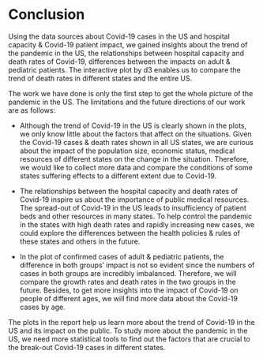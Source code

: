 # Conclusion

Using the data sources about Covid-19 cases in the US and hospital capacity & Covid-19 patient impact, we gained insights about the trend of the pandemic in the US, the relationships between hospital capacity and death rates of Covid-19, differences between the impacts on adult & pediatric patients. The interactive plot by d3 enables us to compare the trend of death rates in different states and the entire US.  

The work we have done is only the first step to get the whole picture of the pandemic in the US. The limitations and the future directions of our work are as follows:

* Although the trend of Covid-19 in the US is clearly shown in the plots, we only know little about the factors that affect on the situations. Given the Covid-19 cases & death rates shown in all US states, we are curious about the impact of the population size, economic status, medical resources of different states on the change in the situation. Therefore, we would like to collect more data and compare the conditions of some states suffering effects to a different extent due to Covid-19.

* The relationships between the hospital capacity and death rates of Covid-19 inspire us about the importance of public medical resources. The spread-out of Covid-19 in the US leads to insufficiency of patient beds and other resources in many states. To help control the pandemic in the states with high death rates and rapidly increasing new cases, we could explore the differences between the health policies & rules of these states and others in the future.

* In the plot of confirmed cases of adult & pediatric patients, the difference in both groups' impact is not so evident since the numbers of cases in both groups are incredibly imbalanced. Therefore, we will compare the growth rates and death rates in the two groups in the future. Besides, to get more insights into the impact of Covid-19 on people of different ages, we will find more data about the Covid-19 cases by age.

The plots in the report help us learn more about the trend of Covid-19 in the US and its impact on the public. To study more about the pandemic in the US, we need more statistical tools to find out the factors that are crucial to the break-out Covid-19 cases in different states.